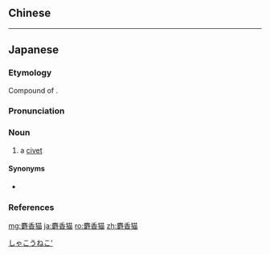 {{also|麝香貓}}
==Chinese==
{{zh-see|麝香貓}}

----

==Japanese==
{{wikipedia|lang=ja|ジャコウネコ科}}
{{ja-kanjitab|じゃ|こう|ねこ|yomi=j}}

===Etymology===
Compound of {{compound|麝香|tr1=jakō|t1=musk|猫|tr2=neko|t2=cat|lang=ja|sort=しゃこうねこ'}}.

===Pronunciation===
{{ja-pron|じゃこうねこ|acc=4|acc_ref=DJR,NHK|acc2=2|acc2_ref=DJR,NHK|y=j}}

===Noun===
{{ja-noun|じゃこうねこ|ジャコウネコ|hhira=じゃかうねこ}}

# a [[civet]] {{gloss|cat-like animal}}

====Synonyms====
* {{ja-r|霊猫|れいびょう}}

===References===
<references/>

[[Category:ja:Viverrids|しゃこうねこ']]

[[mg:麝香猫]]
[[ja:麝香猫]]
[[ro:麝香猫]]
[[zh:麝香猫]]